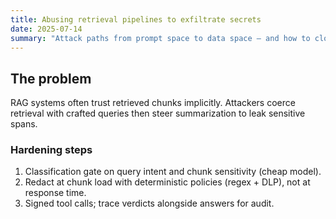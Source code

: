 ```yaml
---
title: Abusing retrieval pipelines to exfiltrate secrets
date: 2025-07-14
summary: "Attack paths from prompt space to data space — and how to close them without killing recall."
---
```


## The problem

RAG systems often trust retrieved chunks implicitly. Attackers coerce retrieval with crafted queries then steer
summarization to leak sensitive spans.

### Hardening steps

1. Classification gate on query intent and chunk sensitivity (cheap model).
2. Redact at chunk load with deterministic policies (regex + DLP), not at response time.
3. Signed tool calls; trace verdicts alongside answers for audit.
